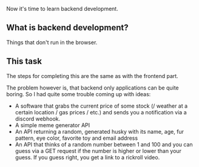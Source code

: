 Now it's time to learn backend development.

## What is backend development?

Things that don't run in the browser.

## This task

The steps for completing this are the same as with the frontend part.

The problem however is, that backend only applications can be quite boring. So I had quite some trouble coming up with ideas:

- A software that grabs the current price of some stock (/ weather at a certain location / gas prices / etc.) and sends you a notification via a discord webhook.
- A simple meme generator API
- An API returning a random, generated husky with its name, age, fur pattern, eye color, favorite toy and email address
- An API that thinks of a random number between 1 and 100 and you can guess via a GET request if the number is higher or lower than your guess. If you guess right, you get a link to a rickroll video.
